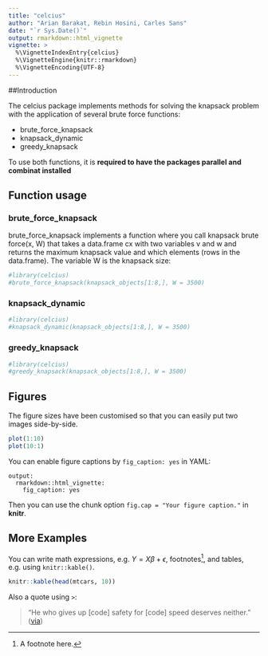```yaml
---
title: "celcius"
author: "Arian Barakat, Rebin Hosini, Carles Sans"
date: "`r Sys.Date()`"
output: rmarkdown::html_vignette
vignette: >
  %\VignetteIndexEntry{celcius}
  %\VignetteEngine{knitr::rmarkdown}
  %\VignetteEncoding{UTF-8}
---
```


##Introduction

The celcius package implements methods for solving the knapsack problem with the application of several brute force functions: 

- brute_force_knapsack
- knapsack_dynamic
- greedy_knapsack

To use both functions, it is **required to have the packages parallel and combinat installed**

## Function usage

### brute_force_knapsack

brute_force_knapsack implements a function where you call knapsack brute force(x, W) that takes a data.frame cx with two variables v and w and returns the maximum knapsack value and which elements (rows in the data.frame). The variable W is the knapsack size:

```r
#library(celcius)
#brute_force_knapsack(knapsack_objects[1:8,], W = 3500)
```


### knapsack_dynamic

```r
#library(celcius)
#knapsack_dynamic(knapsack_objects[1:8,], W = 3500)
```

### greedy_knapsack

```r
#library(celcius)
#greedy_knapsack(knapsack_objects[1:8,], W = 3500)
```


## Figures

The figure sizes have been customised so that you can easily put two images side-by-side. 

```r
plot(1:10)
plot(10:1)
```

You can enable figure captions by `fig_caption: yes` in YAML:

    output:
      rmarkdown::html_vignette:
        fig_caption: yes

Then you can use the chunk option `fig.cap = "Your figure caption."` in **knitr**.

## More Examples

You can write math expressions, e.g. $Y = X\beta + \epsilon$, footnotes^[A footnote here.], and tables, e.g. using `knitr::kable()`.

```r
knitr::kable(head(mtcars, 10))
```

Also a quote using `>`:

> "He who gives up [code] safety for [code] speed deserves neither."
([via](https://twitter.com/hadleywickham/status/504368538874703872))
